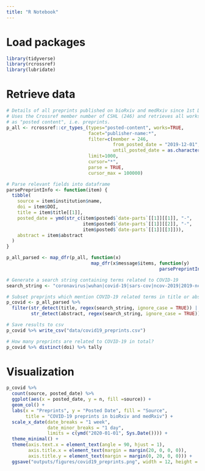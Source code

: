 ```yaml
---
title: "R Notebook"
---
```


# Load packages 

```r

library(tidyverse)
library(rcrossref)
library(lubridate)

```

# Retrieve data

```r

# Details of all preprints published on bioRxiv and medRxiv since 1st December 2019
# Uses the Crossref member number of CSHL (246) and retrieves all works classified
# as "posted content", i.e. preprints.
p_all <- rcrossref::cr_types_(types="posted-content", works=TRUE, 
                              facet="publisher-name:*", 
                              filter=c(member = 246, 
                                       from_posted_date = "2019-12-01", 
                                       until_posted_date = as.character(Sys.Date())), 
                              limit=1000, 
                              cursor="*",
                              parse = TRUE,
                              cursor_max = 100000)

# Parse relevant fields into dataframe
parsePreprintInfo <- function(item) {
  tibble(
    source = item$institution$name,
    doi = item$DOI,
    title = item$title[[1]],
    posted_date = ymd(str_c(item$posted$`date-parts`[[1]][[1]], "-",
                            item$posted$`date-parts`[[1]][[2]], "-",
                            item$posted$`date-parts`[[1]][[3]])),
    abstract = item$abstract
  )
}

p_all_parsed <- map_dfr(p_all, function(x) 
                               map_dfr(x$message$items, function(y)
                                                        parsePreprintInfo(y)))

# Generate a search string containing terms related to COVID-19
search_string <- "coronavirus|wuhan|covid-19|sars-cov|ncov-2019|2019-ncov"

# Subset preprints which mention COVID-19 related terms in title or abstract 
p_covid <- p_all_parsed %>%
  filter(str_detect(title, regex(search_string, ignore_case = TRUE)) | 
         str_detect(abstract, regex(search_string, ignore_case = TRUE)))

# Save results to csv
p_covid %>% write_csv("data/covid19_preprints.csv")

# How many preprints are related to COVID-19 in total?
p_covid %>% distinct(doi) %>% tally

```

# Visualization

```r

p_covid %>%
  count(source, posted_date) %>%
  ggplot(aes(x = posted_date, y = n, fill =source)) +
  geom_col() +
  labs(x = "Preprints", y = "Posted Date", fill = "Source",
       title = "COVID-19 preprints in bioRxiv and medRxiv") +
  scale_x_date(date_breaks = "1 week",
               date_minor_breaks = "1 day",
               limits = c(ymd("2020-01-01", Sys.Date()))) +
  theme_minimal() +
  theme(axis.text.x = element_text(angle = 90, hjust = 1),
        axis.title.x = element_text(margin = margin(20, 0, 0, 0)),
        axis.title.y = element_text(margin = margin(0, 20, 0, 0))) +
  ggsave("outputs/figures/covid19_preprints.png", width = 12, height = 6)

```

